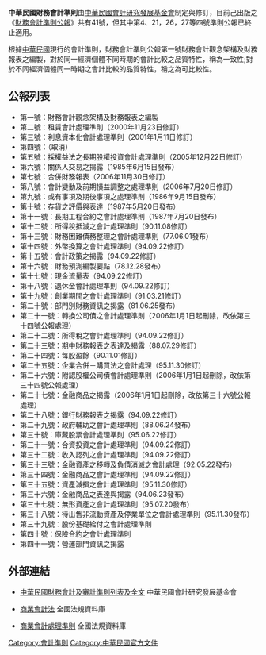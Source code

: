 {{会计}}

'''中華民國財務會計準則'''由[[中華民國會計研究發展基金會|中華民國會計研究發展基金會]]制定與修訂，目前己出版之《[[財務會計準則公報|財務會計準則公報]]》共有41號，但其中第4、21，26，27等四號準則公報已終止適用。

根據[[中華民國|中華民國]]現行的會計準則，財務會計準則公報第一號財務會計觀念架構及財務報表之編製，對於同一經濟個體不同時期的會計比較之品質特性，稱為一致性;對於不同經濟個體同一時期之會計比較的品質特性，稱之為可比較性。

==公報列表==
*第一號：財務會計觀念架構及財務報表之編製
*第二號：租賃會計處理準則（2000年11月23日修訂）
*第三號：利息資本化會計處理準則（2001年1月11日修訂）
*第四號：（取消）
*第五號：採權益法之長期股權投資會計處理準則（2005年12月22日修訂）
*第六號：關係人交易之揭露（1985年6月15日發布）
*第七號：合併財務報表（2006年11月30日修訂）
*第八號：會計變動及前期損益調整之處理準則（2006年7月20日修訂）
*第九號：或有事項及期後事項之處理準則（1986年9月15日發布）
*第十號：存貨之評價與表達（1987年5月20日發布）
*第十一號：長期工程合約之會計處理準則（1987年7月20日發布）
*第十二號：所得稅抵減之會計處理準則（90.11.08修訂）
*第十三號：財務困難債務整理之會計處理準則（77.06.01發布）
*第十四號：外幣換算之會計處理準則（94.09.22修訂）
*第十五號：會計政策之揭露（94.09.22修訂）
*第十六號：財務預測編製要點（78.12.28發布）
*第十七號：現金流量表（94.09.22修訂）
*第十八號：退休金會計處理準則（94.09.22修訂）
*第十九號：創業期間之會計處理準則（91.03.21修訂）
*第二十號：部門別財務資訊之揭露（81.06.25發布）
*第二十一號：轉換公司債之會計處理準則（2006年1月1日起刪除，改依第三十四號公報處理）
*第二十二號：所得稅之會計處理準則（94.09.22修訂）
*第二十三號：期中財務報表之表達及揭露（88.07.29修訂）
*第二十四號：每股盈餘（90.11.01修訂）
*第二十五號：企業合併－購買法之會計處理（95.11.30修訂）
*第二十六號：附認股權公司債會計處理準則（2006年1月1日起刪除，改依第三十四號公報處理）
*第二十七號：金融商品之揭露（2006年1月1日起刪除，改依第三十六號公報處理）
*第二十八號：銀行財務報表之揭露（94.09.22修訂）
*第二十九號：政府輔助之會計處理準則（88.06.24發布）
*第三十號：庫藏股票會計處理準則（95.06.22修訂）
*第三十一號：合資投資之會計處理準則（94.09.22修訂）
*第三十二號：收入認列之會計處理準則（94.09.22修訂）
*第三十三號：金融資產之移轉及負債消滅之會計處理（92.05.22發布）
*第三十四號：金融商品之會計處理準則（94.09.22修訂）
*第三十五號：資產減損之會計處理準則（95.11.30修訂）
*第三十六號：金融商品之表達與揭露（94.06.23發布）
*第三十七號：無形資產之會計處理準則（95.07.20發布）
*第三十八號：待出售非流動資產及停業單位之會計處理準則（95.11.30發布）
*第三十九號：股份基礎給付之會計處理準則
*第四十號：保險合約之會計處理準則
*第四十一號：營運部門資訊之揭露

==外部連結==
*{{zh-tw}}[http://www.ardf.org.tw/ardf.html 中華民國財務會計及審計準則列表及全文] {{Wayback|url=http://www.ardf.org.tw/ardf.html |date=20201201152829 }} 中華民國會計研究發展基金會
*{{zh-tw}}[http://law.moj.gov.tw/LawClass/LawContent.aspx?PCODE=J0080009 商業會計法] {{Wayback|url=http://law.moj.gov.tw/LawClass/LawContent.aspx?PCODE=J0080009 |date=20100927055235 }} 全國法規資料庫
*{{zh-tw}}[http://law.moj.gov.tw/LawClass/LawAll.aspx?PCode=J0080010 商業會計處理準則] {{Wayback|url=http://law.moj.gov.tw/LawClass/LawAll.aspx?PCode=J0080010 |date=20210620194006 }} 全國法規資料庫

[[Category:會計準則|Category:會計準則]]
[[Category:中華民國官方文件|Category:中華民國官方文件]]